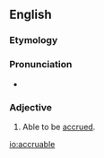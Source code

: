 ==English==

===Etymology===
{{suffix|accrue|able|lang=en}}

===Pronunciation===
* {{a|US}} {{IPA|/ə.ˈkɹu.ə.bəl/|lang=en}}

===Adjective===
{{en-adj}}
# Able to be [[accrued]].

[[io:accruable]]